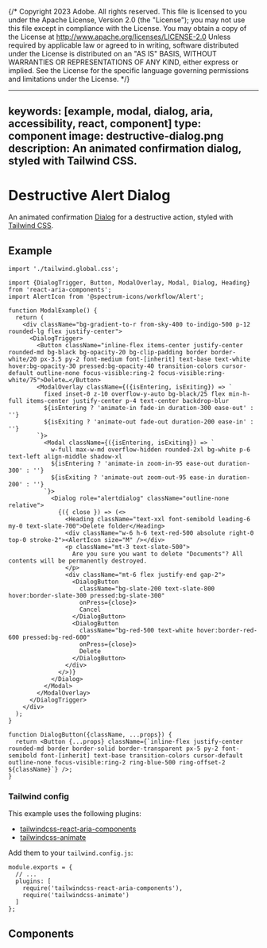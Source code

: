 {/* Copyright 2023 Adobe. All rights reserved.
This file is licensed to you under the Apache License, Version 2.0 (the "License");
you may not use this file except in compliance with the License. You may obtain a copy
of the License at http://www.apache.org/licenses/LICENSE-2.0
Unless required by applicable law or agreed to in writing, software distributed under
the License is distributed on an "AS IS" BASIS, WITHOUT WARRANTIES OR REPRESENTATIONS
OF ANY KIND, either express or implied. See the License for the specific language
governing permissions and limitations under the License. */}



---
keywords: [example, modal, dialog, aria, accessibility, react, component]
type: component
image: destructive-dialog.png
description: An animated confirmation dialog, styled with Tailwind CSS.
---

# Destructive Alert Dialog

An animated confirmation [Dialog](../Dialog.html) for a destructive action, styled with [Tailwind CSS](https://tailwindcss.com/).

## Example

```tsx import
import './tailwind.global.css';
```

```tsx example standalone
import {DialogTrigger, Button, ModalOverlay, Modal, Dialog, Heading} from 'react-aria-components';
import AlertIcon from '@spectrum-icons/workflow/Alert';

function ModalExample() {
  return (
    <div className="bg-gradient-to-r from-sky-400 to-indigo-500 p-12 rounded-lg flex justify-center">
      <DialogTrigger>
        <Button className="inline-flex items-center justify-center rounded-md bg-black bg-opacity-20 bg-clip-padding border border-white/20 px-3.5 py-2 font-medium font-[inherit] text-base text-white hover:bg-opacity-30 pressed:bg-opacity-40 transition-colors cursor-default outline-none focus-visible:ring-2 focus-visible:ring-white/75">Delete…</Button>
        <ModalOverlay className={({isEntering, isExiting}) => `
          fixed inset-0 z-10 overflow-y-auto bg-black/25 flex min-h-full items-center justify-center p-4 text-center backdrop-blur
          ${isEntering ? 'animate-in fade-in duration-300 ease-out' : ''}
          ${isExiting ? 'animate-out fade-out duration-200 ease-in' : ''}
        `}>
          <Modal className={({isEntering, isExiting}) => `
            w-full max-w-md overflow-hidden rounded-2xl bg-white p-6 text-left align-middle shadow-xl
            ${isEntering ? 'animate-in zoom-in-95 ease-out duration-300' : ''}
            ${isExiting ? 'animate-out zoom-out-95 ease-in duration-200' : ''}
          `}>
            <Dialog role="alertdialog" className="outline-none relative">
              {({ close }) => (<>
                <Heading className="text-xxl font-semibold leading-6 my-0 text-slate-700">Delete folder</Heading>
                <div className="w-6 h-6 text-red-500 absolute right-0 top-0 stroke-2"><AlertIcon size="M" /></div>
                <p className="mt-3 text-slate-500">
                  Are you sure you want to delete "Documents"? All contents will be permanently destroyed.
                </p>
                <div className="mt-6 flex justify-end gap-2">
                  <DialogButton
                    className="bg-slate-200 text-slate-800 hover:border-slate-300 pressed:bg-slate-300"
                    onPress={close}>
                    Cancel
                  </DialogButton>
                  <DialogButton
                    className="bg-red-500 text-white hover:border-red-600 pressed:bg-red-600"
                    onPress={close}>
                    Delete
                  </DialogButton>
                </div>
              </>)}
            </Dialog>
          </Modal>
        </ModalOverlay>
      </DialogTrigger>
    </div>
  );
}

function DialogButton({className, ...props}) {
  return <Button {...props} className={`inline-flex justify-center rounded-md border border-solid border-transparent px-5 py-2 font-semibold font-[inherit] text-base transition-colors cursor-default outline-none focus-visible:ring-2 ring-blue-500 ring-offset-2 ${className}`} />;
}
```

### Tailwind config

This example uses the following plugins:

* [tailwindcss-react-aria-components](../styling.html#plugin)
* [tailwindcss-animate](https://github.com/jamiebuilds/tailwindcss-animate)

Add them to your `tailwind.config.js`:

```tsx
module.exports = {
  // ...
  plugins: [
    require('tailwindcss-react-aria-components'),
    require('tailwindcss-animate')
  ]
};
```

## Components

<section className={styles.cardGroup} data-size="small">

<ExampleCard
  url="../Dialog.html"
  title="Dialog"
  description="A dialog is an overlay shown above other content in an application.">
  <Dialog />
</ExampleCard>

<ExampleCard
  url="../Button.html"
  title="Button"
  description="A button allows a user to perform an action.">
  <Button />
</ExampleCard>

</section>
